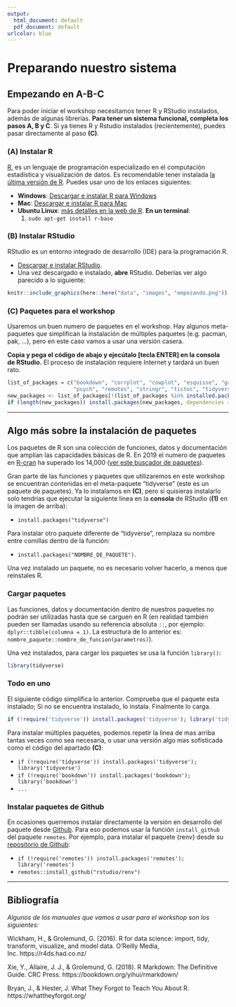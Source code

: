 ```yaml
---
output:
  html_document: default
  pdf_document: default
urlcolor: blue
---
```

# Preparando nuestro sistema {#preparando-sistema -}

## Empezando en A-B-C

Para poder iniciar el workshop necesitamos tener R y RStudio instalados, además de algunas librerías. **Para tener un sistema funcional, completa los pasos A, B y C**. Si ya tienes R y Rstudio instalados (recientemente), puedes pasar directamente al paso **(C)**.  



### **(A)** Instalar R  {-}

[R](https://www.r-project.org/), es un lenguaje de programación especializado en el computación estadística y visualización de datos. Es recomendable tener instalada [la última versión de R](http://dirichlet.mat.puc.cl/). Puedes usar uno de los enlaces siguientes:  

* **Windows**: [Descargar e instalar R para Windows](https://cran.r-project.org/bin/windows/base/)
* **Mac**: [Descargar e instalar R para Mac](https://cran.r-project.org/bin/macosx/)
* **Ubuntu Linux**: [más detalles en la web de R](https://cran.r-project.org/bin/linux/debian/). **En un terminal**:
    1. `sudo apt-get install r-base`


### **(B)** Instalar RStudio  {-}

RStudio es un entorno integrado de desarrollo (IDE) para la programación R. 

* [Descargar e instalar RStudio](http://www.rstudio.com/download).
* Una vez descargado e instalado, **abre** RStudio. Deberías ver algo parecido a lo siguiente:

```r
knitr::include_graphics(here::here("data", "images", "empezando.png"))
```
<!-- ![](`r here::here("data", "empezando.png")`)   -->


### **(C)** Paquetes para el workshop  {-}

Usaremos un buen numero de paquetes en el workshop. Hay algunos meta-paquetes que simplifican la instalación de múltiples paquetes (e.g. pacman, pak, ...), pero en este caso vamos a usar una versión casera.    

**Copia y pega el código de abajo y ejecútalo [tecla ENTER] en la consola de RStudio.** El proceso de instalación requiere Internet y tardará un buen rato.  

```r

list_of_packages = c("bookdown", "corrplot", "cowplot", "esquisse", "gapminder", "ggpubr", "ggridges", "ggthemes", "hrbrthemes", "inspectdf", "janitor", "knitr", "plotly",  
                     "psych", "remotes", "stringr", "tictoc", "tidyverse", "usethis", "yarrr")  
new_packages <- list_of_packages[!(list_of_packages %in% installed.packages()[,"Package"])]
if (length(new_packages)) install.packages(new_packages, dependencies = TRUE)  

```


---  

## Algo más sobre la instalación de paquetes  

Los paquetes de R son una colección de funciones, datos y documentación que amplían las capacidades básicas de R. En 2019 el numero de paquetes en [R-cran](https://cran.r-project.org/web/packages/index.html) ha superado los 14,000 ([ver este buscador de paquetes](https://mran.microsoft.com/packages)).  

Gran parte de las funciones y paquetes que utilizaremos en este workshop se encuentran contenidas en el meta-paquete "tidyverse" (este es un paquete de paquetes). Ya lo instalamos en **(C)**, pero si quisieras instalarlo solo tendrías que ejecutar la siguiente linea en la **consola** de RStudio (**(1)** en la imagen de arriba):  

+ `install.packages("tidyverse")`  

Para instalar otro paquete diferente de "tidyverse", remplaza su nombre entre comillas dentro de la función:  

+ `install.packages("NOMBRE_DE_PAQUETE")`.  

Una vez instalado un paquete, no es necesario volver hacerlo, a menos que reinstales R.  


### Cargar paquetes

Las funciones, datos y documentación dentro de nuestros paquetes no podrán ser utilizadas hasta que se carguen en R (en realidad también pueden ser llamadas usando su referencia absoluta `::`, por ejemplo: `dplyr::tibble(columna = 1)`. La estructura de lo anterior es: `nombre_paquete::nombre_de_funcion(parametros)`).  


Una vez instalados, para cargar los paquetes se usa la función `library()`:  

```r

library(tidyverse)  

```  


### Todo en uno  
El siguiente código simplifica lo anterior. Comprueba que el paquete esta instalado; Si no se encuentra instalado, lo instala. Finalmente lo carga.  

```r

if (!require('tidyverse')) install.packages('tidyverse'); library('tidyverse')  

```  


Para instalar múltiples paquetes, podemos repetir la linea de mas arriba tantas veces como sea necesaria, o usar una versión algo mas sofisticada como el código del apartado **(C)**:  

+ `if (!require('tidyverse')) install.packages('tidyverse'); library('tidyverse')`  
+ `if (!require('bookdown')) install.packages('bookdown'); library('bookdown')`  
+ `...`  


### Instalar paquetes de Github  

En ocasiones querremos instalar directamente la versión en desarrollo del paquete desde [Github](https://github.com/). Para eso podemos usar la función `install_github` del paquete `remotes`. Por ejemplo, para instalar el paquete {renv} desde su [repositorio de Github](https://github.com/rstudio/renv):  

+ `if (!require('remotes')) install.packages('remotes'); library('remotes')`  
+ `remotes::install_github("rstudio/renv")`  


---  



## Bibliografía {.bibliografia -}

*Algunos de los manuales que vamos a usar para el workshop son los siguientes:*  



Wickham, H., & Grolemund, G. (2016). R for data science: import, tidy, transform, visualize, and model data. O'Reilly Media, Inc. https://r4ds.had.co.nz/

Xie, Y., Allaire, J. J., & Grolemund, G. (2018). R Markdown: The Definitive Guide. CRC Press. https://bookdown.org/yihui/rmarkdown/

Bryan, J., & Hester, J. What They Forgot to Teach You About R. https://whattheyforgot.org/  
